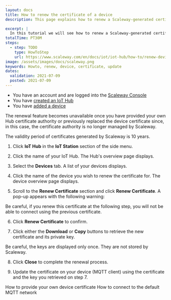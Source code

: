 ```yaml
---
layout: docs
title: How to renew the certificate of a device
description: This page explains how to renew a Scaleway-generated certificate of a device.

excerpt: |
  In this tutorial we will see how to renew a Scaleway-generated certificate of a device.
totalTime: PT30M
steps:
  - step: TODO
    type: HowToStep
    url: https://www.scaleway.com/en/docs/iot/iot-hub/how-to/renew-device-certificate/
image: /assets/images/docs/scaleway.png
keywords: Howto, renew, device, certificate, update
dates:
  validation: 2021-07-09
  posted: 2021-07-09
---
```


<Message type="requirement">

- You have an account and are logged into the [Scaleway Console](https://console.scaleway.com)
- You have [created an IoT Hub](/iot/iot-hub/how-to/create-hub)
- You have [added a device](/iot/iot-hub/how-to/add-device)

</Message>

<Message type="important">

The renewal feature becomes unavailable once you have provided your own Hub certificate authority or previously replaced the device certificate since, in this case, the certificate authority is no longer managed by Scaleway.

The validity period of certificates generated by Scaleway is 10 years.

</Message>

1. Click **IoT Hub** in the **IoT Station** section of the side menu.

2. Click the name of your IoT Hub. The Hub's overview page displays.

3. Select the **Devices** tab. A list of your devices displays.

4. Click the name of the device you wish to renew the certificate for. The device overview page displays.

5. Scroll to the **Renew Certificate** section and click **Renew Certificate**. A pop-up appears with the following warning:

  <Message type="important">
    Be careful, if you renew this certificate at the following step, you will not be able to connect using the previous certificate.
  </Message>

6. Click **Renew Certificate** to confirm.

7. Click either the **Download** or **Copy** buttons to retrieve the new certificate and its private key.
  <Lightbox src="/scaleway-iothub_device_renew_cert.png" alt="" />

  <Message type="important">
    Be careful, the keys are displayed only once. They are not stored by Scaleway.
  </Message>

8. Click **Close** to complete the renewal process.

9. Update the certificate on your device (MQTT client) using the certificate and the key you retrieved on step 7.

<Navigation title="See Also">
  <PreviousButton to="/iot/iot-hub/how-to/provide-own-device-certificate">How to provide your own device certificate</PreviousButton>
  <NextButton to="/iot/iot-hub/how-to/connect-default-mqtt-network/">How to connect to the default MQTT network</NextButton>
</Navigation>
